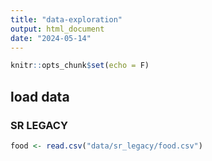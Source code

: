 ```yaml
---
title: "data-exploration"
output: html_document
date: "2024-05-14"
---
```


```r
knitr::opts_chunk$set(echo = F)
```

## load data

### SR LEGACY

```r
food <- read.csv("data/sr_legacy/food.csv")
```


